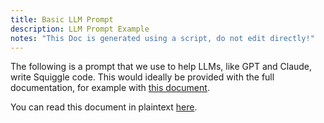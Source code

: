 ```yaml
---
title: Basic LLM Prompt
description: LLM Prompt Example
notes: "This Doc is generated using a script, do not edit directly!"
---
```


The following is a prompt that we use to help LLMs, like GPT and Claude, write Squiggle code. This would ideally be provided with the full documentation, for example with [this document](/llms/documentationBundle.markdown). 

You can read this document in plaintext [here](https://raw.githubusercontent.com/quantified-uncertainty/squiggle/refs/heads/main/packages/website/src/mdx/basicPrompt.mdx).

